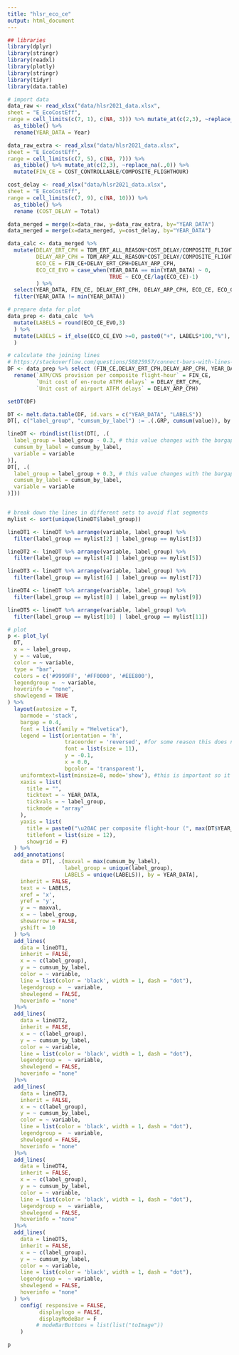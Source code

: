 ```yaml
---
title: "hlsr_eco_ce"
output: html_document
---
```


```r
## libraries
library(dplyr)
library(stringr)
library(readxl)
library(plotly)
library(stringr)
library(tidyr)
library(data.table)
```

```r
# import data
data_raw <- read_xlsx("data/hlsr2021_data.xlsx",
sheet = "E_EcoCostEff",
range = cell_limits(c(7, 1), c(NA, 3))) %>% mutate_at(c(2,3), ~replace_na(.,0)) %>% 
  as_tibble() %>% 
  rename(YEAR_DATA = Year)

data_raw_extra <- read_xlsx("data/hlsr2021_data.xlsx",
sheet = "E_EcoCostEff",
range = cell_limits(c(7, 5), c(NA, 7))) %>%
  as_tibble() %>% mutate_at(c(2,3), ~replace_na(.,0)) %>% 
  mutate(FIN_CE = COST_CONTROLLABLE/COMPOSITE_FLIGHTHOUR) 

cost_delay <- read_xlsx("data/hlsr2021_data.xlsx",
sheet = "E_EcoCostEff",
range = cell_limits(c(7, 9), c(NA, 10))) %>%
  as_tibble() %>% 
  rename (COST_DELAY = Total)

data_merged = merge(x=data_raw, y=data_raw_extra, by="YEAR_DATA")
data_merged = merge(x=data_merged, y=cost_delay, by="YEAR_DATA")

data_calc <- data_merged %>% 
  mutate(DELAY_ERT_CPH = TDM_ERT_ALL_REASON*COST_DELAY/COMPOSITE_FLIGHTHOUR,
         DELAY_ARP_CPH = TDM_ARP_ALL_REASON*COST_DELAY/COMPOSITE_FLIGHTHOUR,
         ECO_CE = FIN_CE+DELAY_ERT_CPH+DELAY_ARP_CPH,
         ECO_CE_EVO = case_when(YEAR_DATA == min(YEAR_DATA) ~ 0,
                                TRUE ~ ECO_CE/lag(ECO_CE)-1)
         ) %>% 
  select(YEAR_DATA, FIN_CE, DELAY_ERT_CPH, DELAY_ARP_CPH, ECO_CE, ECO_CE_EVO)  %>% 
  filter(YEAR_DATA != min(YEAR_DATA))

# prepare data for plot
data_prep <- data_calc  %>% 
  mutate(LABELS = round(ECO_CE_EVO,3)
  ) %>% 
  mutate(LABELS = if_else(ECO_CE_EVO >=0, paste0("+", LABELS*100,"%"), paste0(LABELS*100,"%"))
  ) 

# calculate the joining lines
# https://stackoverflow.com/questions/58825957/connect-bars-with-lines-in-r-plotly
DF <- data_prep %>% select (FIN_CE,DELAY_ERT_CPH,DELAY_ARP_CPH, YEAR_DATA, LABELS) %>% 
  rename(`ATM/CNS provision per composite flight-hour` = FIN_CE,
         `Unit cost of en-route ATFM delays` = DELAY_ERT_CPH,
         `Unit cost of airport ATFM delays` = DELAY_ARP_CPH)

setDT(DF)

DT <- melt.data.table(DF, id.vars = c("YEAR_DATA", "LABELS"))
DT[, c("label_group", "cumsum_by_label") := .(.GRP, cumsum(value)), by = YEAR_DATA]

lineDT <- rbindlist(list(DT[, .(
  label_group = label_group - 0.3, # this value changes with the bargap
  cumsum_by_label = cumsum_by_label,
  variable = variable
)],
DT[, .(
  label_group = label_group + 0.3, # this value changes with the bargap
  cumsum_by_label = cumsum_by_label,
  variable = variable
)]))


# break down the lines in different sets to avoid flat segments
mylist <- sort(unique(lineDT$label_group))

lineDT1 <- lineDT %>% arrange(variable, label_group) %>%
  filter(label_group == mylist[2] | label_group == mylist[3])

lineDT2 <- lineDT %>% arrange(variable, label_group) %>%
  filter(label_group == mylist[4] | label_group == mylist[5])

lineDT3 <- lineDT %>% arrange(variable, label_group) %>%
  filter(label_group == mylist[6] | label_group == mylist[7])

lineDT4 <- lineDT %>% arrange(variable, label_group) %>%
  filter(label_group == mylist[8] | label_group == mylist[9])

lineDT5 <- lineDT %>% arrange(variable, label_group) %>%
  filter(label_group == mylist[10] | label_group == mylist[11])

# plot
p <- plot_ly(
  DT,
  x = ~ label_group,
  y = ~ value,
  color = ~ variable,
  type = "bar",
  colors = c('#9999FF', '#FF0000', '#EEE800'),
  legendgroup =  ~ variable,
  hoverinfo = "none",
  showlegend = TRUE
) %>%
  layout(autosize = T, 
    barmode = 'stack',
    bargap = 0.4,
    font = list(family = "Helvetica"),
    legend = list(orientation = 'h',
                  traceorder = 'reversed', #for some reason this does not work
                  font = list(size = 11),
                  y = -0.1,
                  x = 0.0,
                  bgcolor = 'transparent'),
    uniformtext=list(minsize=8, mode='show'), #this is important so it does not autofit fonts
    xaxis = list(
      title = "",
      ticktext = ~ YEAR_DATA,
      tickvals = ~ label_group,
      tickmode = "array"
    ),
    yaxis = list(
      title = paste0("\u20AC per composite flight-hour (", max(DT$YEAR_DATA)," prices)"),
      titlefont = list(size = 12),
      showgrid = F)
  ) %>%
  add_annotations(
    data = DT[, .(maxval = max(cumsum_by_label),
                  label_group = unique(label_group),
                  LABELS = unique(LABELS)), by = YEAR_DATA],
    inherit = FALSE,
    text = ~ LABELS,
    xref = 'x',
    yref = 'y',
    y = ~ maxval,
    x = ~ label_group,
    showarrow = FALSE,
    yshift = 10
  ) %>%
  add_lines(
    data = lineDT1,
    inherit = FALSE,
    x = ~ c(label_group),
    y = ~ cumsum_by_label,
    color = ~ variable,
    line = list(color = 'black', width = 1, dash = "dot"),
    legendgroup =  ~ variable,
    showlegend = FALSE,
    hoverinfo = "none"
  )%>%
  add_lines(
    data = lineDT2,
    inherit = FALSE,
    x = ~ c(label_group),
    y = ~ cumsum_by_label,
    color = ~ variable,
    line = list(color = 'black', width = 1, dash = "dot"),
    legendgroup =  ~ variable,
    showlegend = FALSE,
    hoverinfo = "none"
  )%>%
  add_lines(
    data = lineDT3,
    inherit = FALSE,
    x = ~ c(label_group),
    y = ~ cumsum_by_label,
    color = ~ variable,
    line = list(color = 'black', width = 1, dash = "dot"),
    legendgroup =  ~ variable,
    showlegend = FALSE,
    hoverinfo = "none"
  )%>%
  add_lines(
    data = lineDT4,
    inherit = FALSE,
    x = ~ c(label_group),
    y = ~ cumsum_by_label,
    color = ~ variable,
    line = list(color = 'black', width = 1, dash = "dot"),
    legendgroup =  ~ variable,
    showlegend = FALSE,
    hoverinfo = "none"
  )%>%
  add_lines(
    data = lineDT5,
    inherit = FALSE,
    x = ~ c(label_group),
    y = ~ cumsum_by_label,
    color = ~ variable,
    line = list(color = 'black', width = 1, dash = "dot"),
    legendgroup =  ~ variable,
    showlegend = FALSE,
    hoverinfo = "none"
  ) %>% 
    config( responsive = FALSE,
          displaylogo = FALSE,
          displayModeBar = F
         # modeBarButtons = list(list("toImage"))
    )

```


```r
p
```
